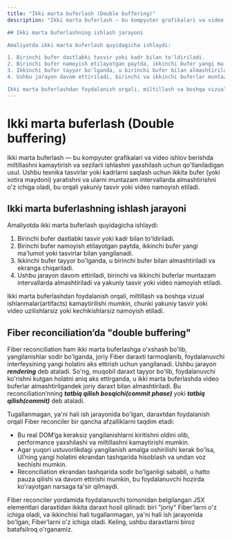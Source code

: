 ```yaml
---
title: "Ikki marta buferlash (Double buffering)"
description: "Ikki marta buferlash — bu kompyuter grafikalari va video ishlov berishda miltillashni kamaytirish va sezilarli ishlashni yaxshilash uchun qo'llaniladigan usul. Ushbu texnika tasvirlar yoki kadrlarni saqlash uchun ikkita bufer (yoki xotira maydoni) yaratishni va ularni muntazam intervallarda almashtirishni o'z ichiga oladi, bu orqali yakuniy tasvir yoki video namoyish etiladi.

## Ikki marta buferlashning ishlash jarayoni

Amaliyotda ikki marta buferlash quyidagicha ishlaydi:

1. Birinchi bufer dastlabki tasvir yoki kadr bilan to'ldiriladi.
2. Birinchi bufer namoyish etilayotgan paytda, ikkinchi bufer yangi ma'lumot yoki tasvirlar bilan yangilanadi.
3. Ikkinchi bufer tayyor bo'lganda, u birinchi bufer bilan almashtiriladi va ekranga chiqariladi.
4. Ushbu jarayon davom ettiriladi, birinchi va ikkinchi buferlar muntazam intervallarda almashtiriladi va yakuniy tasvir yoki video namoyish etiladi.

Ikki marta buferlashdan foydalanish orqali, miltillash va boshqa vizual ishlanmalar(artifacts) kamaytirilishi mumkin, chunki yakuniy tasvir yoki video uzilishlarsiz yoki kechikishlarsiz namoyish etiladi."
---
```


# Ikki marta buferlash (Double buffering)

Ikki marta buferlash — bu kompyuter grafikalari va video ishlov berishda miltillashni kamaytirish va sezilarli ishlashni yaxshilash uchun qo'llaniladigan usul. Ushbu texnika tasvirlar yoki kadrlarni saqlash uchun ikkita bufer (yoki xotira maydoni) yaratishni va ularni muntazam intervallarda almashtirishni o'z ichiga oladi, bu orqali yakuniy tasvir yoki video namoyish etiladi.

## Ikki marta buferlashning ishlash jarayoni

Amaliyotda ikki marta buferlash quyidagicha ishlaydi:

1. Birinchi bufer dastlabki tasvir yoki kadr bilan to'ldiriladi.
2. Birinchi bufer namoyish etilayotgan paytda, ikkinchi bufer yangi ma'lumot yoki tasvirlar bilan yangilanadi.
3. Ikkinchi bufer tayyor bo'lganda, u birinchi bufer bilan almashtiriladi va ekranga chiqariladi.
4. Ushbu jarayon davom ettiriladi, birinchi va ikkinchi buferlar muntazam intervallarda almashtiriladi va yakuniy tasvir yoki video namoyish etiladi.

Ikki marta buferlashdan foydalanish orqali, miltillash va boshqa vizual ishlanmalar(artifacts) kamaytirilishi mumkin, chunki yakuniy tasvir yoki video uzilishlarsiz yoki kechikishlarsiz namoyish etiladi.

## Fiber reconciliation’da "double buffering"

Fiber reconciliation ham ikki marta buferlashga o'xshash bo'lib, yangilanishlar sodir bo'lganda, joriy Fiber daraxti tarmoqlanib, foydalanuvchi interfeysining yangi holatini aks ettirish uchun yangilanadi. Ushbu jarayon **_rendering_** deb ataladi. So'ng, muqobil daraxt tayyor bo'lib, foydalanuvchi ko'rishni kutgan holatni aniq aks ettirganda, u ikki marta buferlashda video buferlar almashtirilgandek joriy daraxt bilan almashtiriladi. Bu reconciliation’nning **_tatbiq qilish bosqichi(commit phase)_** yoki **_tatbiq qilish(commit)_** deb ataladi.

Tugallanmagan, ya'ni hali ish jarayonida bo'lgan, daraxtdan foydalanish orqali Fiber reconciler bir qancha afzalliklarni taqdim etadi:

- Bu real DOM’ga keraksiz yangilanishlarni kiritishni oldini olib, performance yaxshilashi va miltillashni kamaytirishi mumkin.
- Agar yuqori ustuvorlikdagi yangilanish amalga oshirilishi kerak bo'lsa, UI’ning yangi holatini ekrandan tashqarida hisoblash va undan voz kechishi mumkin.
- Reconciliation ekrandan tashqarida sodir bo'lganligi sababli, u hatto pauza qilishi va davom ettirishi mumkin, bu foydalanuvchi hozirda ko'rayotgan narsaga ta'sir qilmaydi.

Fiber reconciler yordamida foydalanuvchi tomonidan belgilangan JSX elementlari daraxtidan ikkita daraxt hosil qilinadi: biri "joriy" Fiber’larni o'z ichiga oladi, va ikkinchisi hali tugallanmagan, ya'ni hali ish jarayonida bo'lgan, Fiber’larni o'z ichiga oladi. Keling, ushbu daraxtlarni biroz batafsilroq o'rganamiz.

